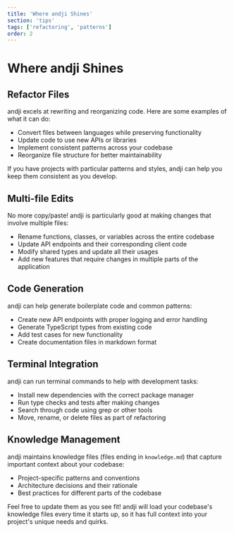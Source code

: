 ```yaml
---
title: 'Where andji Shines'
section: 'tips'
tags: ['refactoring', 'patterns']
order: 2
---
```


# Where andji Shines

## Refactor Files

andji excels at rewriting and reorganizing code. Here are some examples of what it can do:

- Convert files between languages while preserving functionality
- Update code to use new APIs or libraries
- Implement consistent patterns across your codebase
- Reorganize file structure for better maintainability

If you have projects with particular patterns and styles, andji can help you keep them consistent as you develop.

## Multi-file Edits

No more copy/paste! andji is particularly good at making changes that involve multiple files:

- Rename functions, classes, or variables across the entire codebase
- Update API endpoints and their corresponding client code
- Modify shared types and update all their usages
- Add new features that require changes in multiple parts of the application

## Code Generation

andji can help generate boilerplate code and common patterns:

- Create new API endpoints with proper logging and error handling
- Generate TypeScript types from existing code
- Add test cases for new functionality
- Create documentation files in markdown format

## Terminal Integration

andji can run terminal commands to help with development tasks:

- Install new dependencies with the correct package manager
- Run type checks and tests after making changes
- Search through code using grep or other tools
- Move, rename, or delete files as part of refactoring

## Knowledge Management

andji maintains knowledge files (files ending in `knowledge.md`) that capture important context about your codebase:

- Project-specific patterns and conventions
- Architecture decisions and their rationale
- Best practices for different parts of the codebase

Feel free to update them as you see fit! andji will load your codebase's knowledge files every time it starts up, so it has full context into your project's unique needs and quirks.
